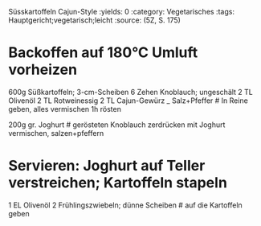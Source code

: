 Süsskartoffeln Cajun-Style
:yields: 0
:category: Vegetarisches
:tags: Hauptgericht;vegetarisch;leicht
:source: (5Z, S. 175)

# Backoffen auf 180°C Umluft vorheizen
600g Süßkartoffeln; 3-cm-Scheiben
6 Zehen Knoblauch; ungeschält
2 TL Olivenöl
2 TL Rotweinessig
2 TL Cajun-Gewürz
_ Salz+Pfeffer
# In Reine geben, alles vermischen
  1h rösten

200g gr. Joghurt
# gerösteten Knoblauch zerdrücken
  mit Joghurt vermischen, salzen+pfeffern

# Servieren: Joghurt auf Teller verstreichen; Kartoffeln stapeln
1 EL Olivenöl
2 Frühlingszwiebeln; dünne Scheiben
# auf die Kartoffeln geben
